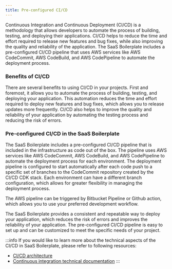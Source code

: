 ```yaml
---
title: Pre-configured CI/CD
---
```


Continuous Integration and Continuous Deployment (CI/CD) is a methodology that allows developers to automate the process
of building, testing, and deploying their applications. CI/CD helps to reduce the time and effort required to release
new features and bug fixes, while also improving the quality and reliability of the application. The SaaS Boilerplate
includes a pre-configured CI/CD pipeline that uses AWS services like AWS CodeCommit, AWS CodeBuild, and AWS CodePipeline
to automate the deployment process.

### Benefits of CI/CD

There are several benefits to using CI/CD in your projects. First and foremost, it allows you to automate the process of
building, testing, and deploying your application. This automation reduces the time and effort required to deploy new
features and bug fixes, which allows you to release updates more frequently. CI/CD also helps to improve the quality
and reliability of your application by automating the testing process and reducing the risk of errors.

### Pre-configured CI/CD in the SaaS Boilerplate

The SaaS Boilerplate includes a pre-configured CI/CD pipeline that is included in the infrastructure as code out of the
box. The pipeline uses AWS services like AWS CodeCommit, AWS CodeBuild, and AWS CodePipeline to automate the deployment
process for each environment. The deployment pipeline is configured to start automatically after each code push to a
specific set of branches to the CodeCommit repository created by the CI/CD CDK stack. Each environment can have a
different branch configuration, which allows for greater flexibility in managing the deployment process.

The AWS pipeline can be triggered by Bitbucket Pipeline or Github action, which allows you to use your preferred
development workflow.

The SaaS Boilerplate provides a consistent and repeatable way to deploy your application, which
reduces the risk of errors and improves the reliability of your application. The pre-configured CI/CD pipeline is easy
to set up and can be customized to meet the specific needs of your project.

:::info
If you would like to learn more about the technical aspects of the CI/CD in SaaS Boilerplate, please refer to following
resources:
- [CI/CD architecture](/aws/architecture/cicd-architecture)
- [Continuous integration technical documentation](/aws/cicd/)
:::